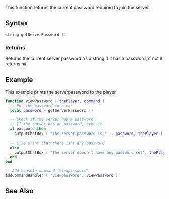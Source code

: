  
{{Server function}}<!-- Change this to "Client function" or "Server function" appropriately-->
<!-- Describe in plain english what this function does. Don't go into details, just give an overview -->
This function returns the current password required to join the server.

==Syntax== 
<!-- NOTE: don't use 'special' names for variable names, e.g. you shouldn't be writing things like 'player player, vehicle vehicle', instead write something like 'player thePlayer, vehicle vehicleToGetInto'. This is less confusing and prevents the syntax highlighting being odd -->
<syntaxhighlight lang="lua">
string getServerPassword ()
</syntaxhighlight> 

===Returns===
<!-- Make this descriptive. Explain what cases will return false. If you're unsure, add a tag to it so we can check -->
Returns the current server password as a string if it has a password, if not it returns ''nil''.

==Example== 
This example prints the serverpassword to the player
<syntaxhighlight lang="lua">
function viewPassword ( thePlayer, command )
  -- Put the password in a var
  local password = getServerPassword ()

  -- Check if the server has a password
  -- If the server has an password, echo it
  if password then
    outputChatBox ( "The server password is " .. password, thePlayer )
  
  -- Else print that there isnt any password
  else
    outputChatBox ( "The server doesn't have any password set", thePlayer )
  end
end

-- Add console command 'viewpassword'
addCommandHandler ( "viewpassword", viewPassword )
</syntaxhighlight>

==See Also==
{{Server functions}}